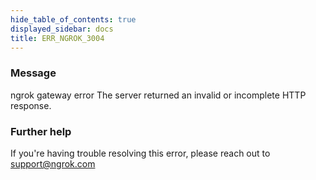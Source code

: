 ```yaml
---
hide_table_of_contents: true
displayed_sidebar: docs
title: ERR_NGROK_3004
---
```


### Message

ngrok gateway error
The server returned an invalid or incomplete HTTP response.

<ErrorDetails />

### Further help

If you're having trouble resolving this error, please reach out to [support@ngrok.com](mailto:support@ngrok.com?subject=Help%20with%20ERR_NGROK_3004)
